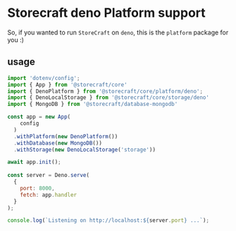 # **Storecraft** deno Platform support

So, if you wanted to run `StoreCraft` on `deno`, this is the `platform`
package for you :)


## usage

```js
import 'dotenv/config';
import { App } from '@storecraft/core'
import { DenoPlatform } from '@storecraft/core/platform/deno';
import { DenoLocalStorage } from '@storecraft/core/storage/deno'
import { MongoDB } from '@storecraft/database-mongodb'

const app = new App(
    config
  )
  .withPlatform(new DenoPlatform())
  .withDatabase(new MongoDB())
  .withStorage(new DenoLocalStorage('storage'))

await app.init();
 
const server = Deno.serve(
  {
    port: 8000,
    fetch: app.handler
  }
);

console.log(`Listening on http://localhost:${server.port} ...`);
```
